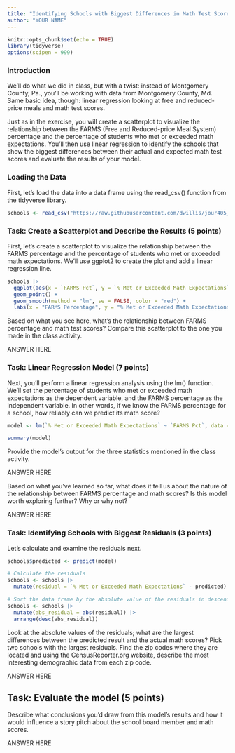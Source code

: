 ```yaml
---
title: "Identifying Schools with Biggest Differences in Math Test Scores, Part 2"
author: "YOUR NAME"
---
```


```r
knitr::opts_chunk$set(echo = TRUE)
library(tidyverse)
options(scipen = 999)
```

### Introduction

We'll do what we did in class, but with a twist: instead of Montgomery County, Pa., you'll be working with data from Montgomery County, Md. Same basic idea, though: linear regression looking at free and reduced-price meals and math test scores.

Just as in the exercise, you will create a scatterplot to visualize the relationship between the FARMS (Free and Reduced-price Meal System) percentage and the percentage of students who met or exceeded math expectations. You'll then use linear regression to identify the schools that show the biggest differences between their actual and expected math test scores and evaluate the results of your model.

### Loading the Data

First, let's load the data into a data frame using the read_csv() function from the tidyverse library.

```r
schools <- read_csv("https://raw.githubusercontent.com/dwillis/jour405_files/refs/heads/main/montgomery_md.csv")
```
### Task: Create a Scatterplot and Describe the Results (5 points)

First, let's create a scatterplot to visualize the relationship between the FARMS percentage and the percentage of students who met or exceeded math expectations. We'll use ggplot2 to create the plot and add a linear regression line.

```r
schools |>
  ggplot(aes(x = `FARMS Pct`, y = `% Met or Exceeded Math Expectations`)) +
  geom_point() +
  geom_smooth(method = "lm", se = FALSE, color = "red") +
  labs(x = "FARMS Percentage", y = "% Met or Exceeded Math Expectations", title = "Scatterplot of Math Expectations vs FARMS Percentage")
```
Based on what you see here, what's the relationship between FARMS percentage and math test scores? Compare this scatterplot to the one you made in the class activity.

ANSWER HERE


### Task: Linear Regression Model (7 points)

Next, you'll perform a linear regression analysis using the lm() function. We'll set the percentage of students who met or exceeded math expectations as the dependent variable, and the FARMS percentage as the independent variable. In other words, if we know the FARMS percentage for a school, how reliably can we predict its math score?

```r
model <- lm(`% Met or Exceeded Math Expectations` ~ `FARMS Pct`, data = schools)

summary(model)
```

Provide the model's output for the three statistics mentioned in the class activity.

ANSWER HERE

Based on what you've learned so far, what does it tell us about the nature of the relationship between FARMS percentage and math scores? Is this model worth exploring further? Why or why not?

ANSWER HERE

### Task: Identifying Schools with Biggest Residuals (3 points)

Let's calculate and examine the residuals next. 

```r
schools$predicted <- predict(model)

# Calculate the residuals
schools <- schools |> 
  mutate(residual = `% Met or Exceeded Math Expectations` - predicted)

# Sort the data frame by the absolute value of the residuals in descending order
schools <- schools |>
  mutate(abs_residual = abs(residual)) |>
  arrange(desc(abs_residual))

```

Look at the absolute values of the residuals; what are the largest differences between the predicted result and the actual math scores? Pick two schools with the largest residuals. Find the zip codes where they are located and using the CensusReporter.org website, describe the most interesting demographic data from each zip code.

ANSWER HERE

## Task: Evaluate the model (5 points)

Describe what conclusions you'd draw from this model's results and how it would influence a story pitch about the school board member and math scores.

ANSWER HERE
